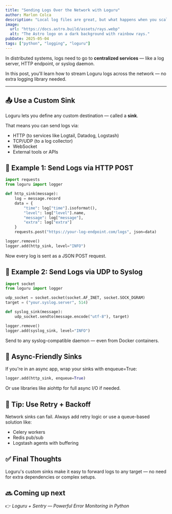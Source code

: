 ```yaml
---
title: "Sending Logs Over the Network with Loguru"
author: Marlon Colca
description: "Local log files are great, but what happens when you scale?"
image:
  url: "https://docs.astro.build/assets/rays.webp"
  alt: "The Astro logo on a dark background with rainbow rays."
pubDate: 2025-05-04
tags: ["python", "logging", "loguru"]
---
```


In distributed systems, logs need to go to **centralized services** — like a log server, HTTP endpoint, or syslog daemon.

In this post, you'll learn how to stream Loguru logs across the network — no extra logging library needed.

---

## 📤 Use a Custom Sink

Loguru lets you define any custom destination — called a **sink**.

That means you can send logs via:

- HTTP (to services like Logtail, Datadog, Logstash)
- TCP/UDP (to a log collector)
- WebSocket
- External tools or APIs

## 🚀 Example 1: Send Logs via HTTP POST

```python
import requests
from loguru import logger

def http_sink(message):
    log = message.record
    data = {
        "time": log["time"].isoformat(),
        "level": log["level"].name,
        "message": log["message"],
        "extra": log["extra"]
    }
    requests.post("https://your-log-endpoint.com/logs", json=data)

logger.remove()
logger.add(http_sink, level="INFO")
```

Now every log is sent as a JSON POST request.

## 🧪 Example 2: Send Logs via UDP to Syslog

```python
import socket
from loguru import logger

udp_socket = socket.socket(socket.AF_INET, socket.SOCK_DGRAM)
target = ("your.syslog.server", 514)

def syslog_sink(message):
    udp_socket.sendto(message.encode("utf-8"), target)

logger.remove()
logger.add(syslog_sink, level="INFO")
```

Send to any syslog-compatible daemon — even from Docker containers.

## 🔄 Async-Friendly Sinks

If you're in an async app, wrap your sinks with enqueue=True:

```python
logger.add(http_sink, enqueue=True)
```

Or use libraries like aiohttp for full async I/O if needed.

## 🧠 Tip: Use Retry + Backoff

Network sinks can fail. Always add retry logic or use a queue-based solution like:

- Celery workers
- Redis pub/sub
- Logstash agents with buffering

## ✅ Final Thoughts

Loguru's custom sinks make it easy to forward logs to any target — no need for extra dependencies or complex setups.

## 🔜 Coming up next

👉 _Loguru + Sentry — Powerful Error Monitoring in Python_
